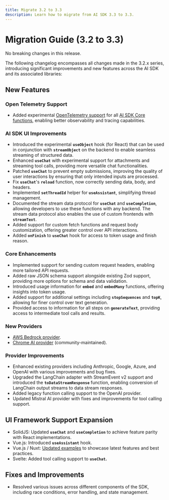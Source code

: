 ```yaml
---
title: Migrate 3.2 to 3.3
description: Learn how to migrate from AI SDK 3.3 to 3.3.
---
```


# Migration Guide (3.2 to 3.3)

No breaking changes in this release.

The following changelog encompasses all changes made in the 3.2.x series,
introducing significant improvements and new features across the AI SDK and its associated libraries:

## **New Features**

### **Open Telemetry Support**

- Added experimental [OpenTelemetry support](https://sdk.vercel.ai/docs/ai-sdk-core/telemetry#telemetry) for all [AI SDK Core functions](https://sdk.vercel.ai/docs/ai-sdk-core/overview#ai-sdk-core-functions), enabling better observability and tracing capabilities.

### **AI SDK UI Improvements**

- Introduced the experimental **`useObject`** hook (for React) that can be used in conjunction with **`streamObject`** on the backend to enable seamless streaming of structured data.
- Enhanced **`useChat`** with experimental support for attachments and streaming tool calls, providing more versatile chat functionalities.
- Patched **`useChat`** to prevent empty submissions, improving the quality of user interactions by ensuring that only intended inputs are processed.
- Fix **`useChat`**'s **`reload`** function, now correctly sending data, body, and headers.
- Implemented **`setThreadId`** helper for **`useAssistant`**, simplifying thread management.
- Documented the stream data protocol for **`useChat`** and **`useCompletion`**, allowing developers to use these functions with any backend. The stream data protocol also enables the use of custom frontends with **`streamText`**.
- Added support for custom fetch functions and request body customization, offering greater control over API interactions.
- Added **`onFinish`** to **`useChat`** hook for access to token usage and finish reason.

### **Core Enhancements**

- Implemented support for sending custom request headers, enabling more tailored API requests.
- Added raw JSON schema support alongside existing Zod support, providing more options for schema and data validation.
- Introduced usage information for **`embed`** and **`embedMany`** functions, offering insights into token usage.
- Added support for additional settings including **`stopSequences`** and **`topK`**, allowing for finer control over text generation.
- Provided access to information for all steps on **`generateText`**, providing access to intermediate tool calls and results.

### **New Providers**

- [AWS Bedrock provider](https://sdk.vercel.ai/providers/ai-sdk-providers/amazon-bedrock).
- [Chrome AI provider](https://sdk.vercel.ai/providers/community-providers/chrome-ai) (community-maintained).

### **Provider Improvements**

- Enhanced existing providers including Anthropic, Google, Azure, and OpenAI with various improvements and bug fixes.
- Upgraded the LangChain adapter with StreamEvent v2 support and introduced the **`toDataStreamResponse`** function, enabling conversion of LangChain output streams to data stream responses.
- Added legacy function calling support to the OpenAI provider.
- Updated Mistral AI provider with fixes and improvements for tool calling support.

## **UI Framework Support Expansion**

- SolidJS: Updated **`useChat`** and **`useCompletion`** to achieve feature parity with React implementations.
- Vue.js: Introduced **`useAssistant`** hook.
- Vue.js / Nuxt: [Updated examples](https://github.com/vercel/ai/tree/main/examples/nuxt-openai) to showcase latest features and best practices.
- Svelte: Added tool calling support to **`useChat`.**

## **Fixes and Improvements**

- Resolved various issues across different components of the SDK, including race conditions, error handling, and state management.
